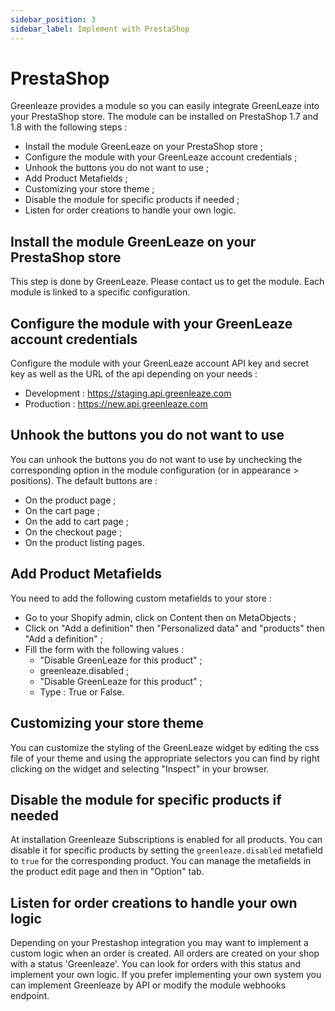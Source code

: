 ```yaml
---
sidebar_position: 3
sidebar_label: Implement with PrestaShop
---
```


# PrestaShop

Greenleaze provides a module so you can easily integrate GreenLeaze into your PrestaShop store.
The module can be installed on PrestaShop 1.7 and 1.8 with the following steps :

- Install the module GreenLeaze on your PrestaShop store ;
- Configure the module with your GreenLeaze account credentials ;
- Unhook the buttons you do not want to use ;
- Add Product Metafields ;
- Customizing your store theme ;
- Disable the module for specific products if needed ;
- Listen for order creations to handle your own logic.

## Install the module GreenLeaze on your PrestaShop store

This step is done by GreenLeaze. Please contact us to get the module. Each module is linked to a specific configuration.

## Configure the module with your GreenLeaze account credentials

Configure the module with your GreenLeaze account API key and secret key as well as the URL of the api depending on your needs :

- Development : https://staging.api.greenleaze.com
- Production : https://new.api.greenleaze.com

## Unhook the buttons you do not want to use

You can unhook the buttons you do not want to use by unchecking the corresponding option in the module configuration (or in appearance > positions).
The default buttons are :

- On the product page ;
- On the cart page ;
- On the add to cart page ;
- On the checkout page ;
- On the product listing pages.

## Add Product Metafields

You need to add the following custom metafields to your store :

- Go to your Shopify admin, click on Content then on MetaObjects ;
- Click on "Add a definition" then "Personalized data" and "products" then "Add a definition" ;
- Fill the form with the following values :
  - "Disable GreenLeaze for this product" ;
  - greenleaze.disabled ;
  - "Disable GreenLeaze for this product" ;
  - Type : True or False.

## Customizing your store theme

You can customize the styling of the GreenLeaze widget by editing the css file of your theme and using the appropriate selectors you can find by right clicking on the widget and selecting "Inspect" in your browser.

## Disable the module for specific products if needed

At installation Greenleaze Subscriptions is enabled for all products. You can disable it for specific products by setting the `greenleaze.disabled` metafield to `true` for the corresponding product. You can manage the metafields in the product edit page and then in "Option" tab.

## Listen for order creations to handle your own logic

Depending on your Prestashop integration you may want to implement a custom logic when an order is created. All orders are created on your shop with a status 'Greenleaze'. You can look for orders with this status and implement your own logic.
If you prefer implementing your own system you can implement Greenleaze by API or modify the module webhooks endpoint.
